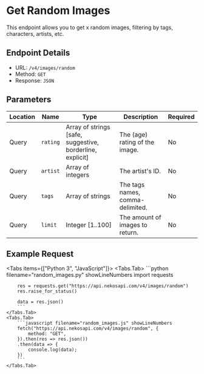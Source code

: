 
# Get Random Images

This endpoint allows you to get x random images, filtering by tags, characters, artists, etc.

## Endpoint Details

-   URL: `/v4/images/random`
-   Method: `GET`
-   Response: `JSON`

## Parameters

| Location | Name            | Type                                                      | Description                                                                                                    | Required |
| -------- | --------------- | --------------------------------------------------------- | -------------------------------------------------------------------------------------------------------------- | -------- |
| Query    | `rating`        | Array of strings [safe, suggestive, borderline, explicit] | The (age) rating of the image.                                                                                 | No       |
| Query    | `artist`        | Array of integers                                         | The artist's ID.                                                                                               | No       |
| Query    | `tags`          | Array of strings                                          | The tags names, comma-delimited.                                                                               | No       |
| Query    | `limit`         | Integer [1..100]                                          | The amount of images to return.                                                                                | No       |

## Example Request

<Tabs items={["Python 3", "JavaScript"]}>
    <Tabs.Tab>
        ```python filename="random_images.py" showLineNumbers
        import requests

        res = requests.get("https://api.nekosapi.com/v4/images/random")
        res.raise_for_status()

        data = res.json()
        ```
    </Tabs.Tab>
    <Tabs.Tab>
        ```javascript filename="random_images.js" showLineNumbers
        fetch("https://api.nekosapi.com/v4/images/random", {
            method: "GET",
        }).then(res => res.json())
        .then(data => {
            console.log(data);
        })
        ```
    </Tabs.Tab>

</Tabs>
